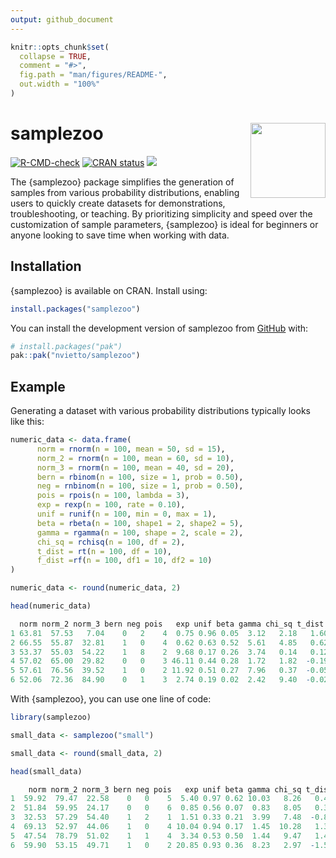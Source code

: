```yaml
---
output: github_document
---
```


<!-- README.md is generated from README.Rmd. Please edit that file -->

```r
knitr::opts_chunk$set(
  collapse = TRUE,
  comment = "#>",
  fig.path = "man/figures/README-",
  out.width = "100%"
)
```

# samplezoo <img src="man/figures/logo.png" align="right" width="120" />
<!-- badges: start -->
[![R-CMD-check](https://github.com/nvietto/samplezoo/actions/workflows/R-CMD-check.yaml/badge.svg)](https://github.com/nvietto/samplezoo/actions/workflows/R-CMD-check.yaml)
[![CRAN status](https://www.r-pkg.org/badges/version/samplezoo)](https://CRAN.R-project.org/package=samplezoo)
[![](https://cranlogs.r-pkg.org/badges/grand-total/samplezoo)](https://CRAN.R-project.org/package=samplezoo)
<!-- badges: end -->

The {samplezoo} package simplifies the generation of samples from various probability distributions, enabling users to quickly create datasets for demonstrations, troubleshooting, or teaching. By prioritizing simplicity and speed over the customization of sample parameters, {samplezoo} is ideal for beginners or anyone looking to save time when working with data.


## Installation


{samplezoo} is available on CRAN. Install using:

``` r
install.packages("samplezoo")
```

You can install the development version of samplezoo from [GitHub](https://github.com/) with:

``` r
# install.packages("pak")
pak::pak("nvietto/samplezoo")
```

## Example 

Generating a dataset with various probability distributions typically looks like this:
  
```r
numeric_data <- data.frame(
      norm = rnorm(n = 100, mean = 50, sd = 15),
      norm_2 = rnorm(n = 100, mean = 60, sd = 10),
      norm_3 = rnorm(n = 100, mean = 40, sd = 20),
      bern = rbinom(n = 100, size = 1, prob = 0.50),
      neg = rnbinom(n = 100, size = 1, prob = 0.50),
      pois = rpois(n = 100, lambda = 3),
      exp = rexp(n = 100, rate = 0.10),
      unif = runif(n = 100, min = 0, max = 1),
      beta = rbeta(n = 100, shape1 = 2, shape2 = 5),
      gamma = rgamma(n = 100, shape = 2, scale = 2),
      chi_sq = rchisq(n = 100, df = 2),
      t_dist = rt(n = 100, df = 10),
      f_dist =rf(n = 100, df1 = 10, df2 = 10)
)

numeric_data <- round(numeric_data, 2)

head(numeric_data)
```

```r
  norm norm_2 norm_3 bern neg pois   exp unif beta gamma chi_sq t_dist f_dist
1 63.81  57.53   7.04    0   2    4  0.75 0.96 0.05  3.12   2.18   1.60   2.24
2 66.55  55.87  32.81    1   0    4  0.62 0.63 0.52  5.61   4.85   0.62   2.51
3 53.37  55.03  54.22    1   8    2  9.68 0.17 0.26  3.74   0.14   0.12   1.06
4 57.02  65.00  29.82    0   0    3 46.11 0.44 0.28  1.72   1.82  -0.19   0.97
5 57.61  76.56  39.52    1   0    2 11.92 0.51 0.27  7.96   0.37  -0.05   2.06
6 52.06  72.36  84.90    0   1    3  2.74 0.19 0.02  2.42   9.40  -0.02   0.65
```


With {samplezoo}, you can use one line of code:

```r
library(samplezoo)

small_data <- samplezoo("small")

small_data <- round(small_data, 2)

head(small_data)

```

```r
    norm norm_2 norm_3 bern neg pois   exp unif beta gamma chi_sq t_dist f_dist
1  59.92  79.47  22.58    0   0    5  5.40 0.97 0.62 10.03   8.26   0.40   1.66
2  51.84  59.95  24.17    0   0    6  0.85 0.56 0.07  0.83   8.05   0.30   1.34
3  32.53  57.29  54.40    1   2    1  1.51 0.33 0.21  3.99   7.48  -0.86   0.53
4  69.13  52.97  44.06    1   0    4 10.04 0.94 0.17  1.45  10.28   1.31   2.33
5  47.54  78.79  51.02    1   1    4  3.34 0.53 0.50  1.44   9.47   1.41   1.76
6  59.90  53.15  49.71    1   0    2 20.85 0.93 0.36  8.23   2.97  -1.55   0.80
```



